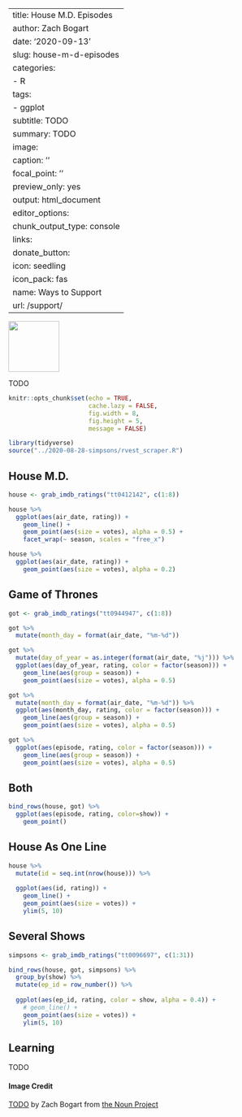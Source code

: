<!--Notes
this is turning into an interesting exploration of a popular show
- got sidetracked by Game of Thrones, with their near-perfect ratings with their very low-rated last season
- Interested in exploring the progression of a show as on continuous line

-->

---
title: House M.D. Episodes
author: Zach Bogart
date: '2020-09-13'
slug: house-m-d-episodes
categories:
  - R
tags:
  - ggplot
subtitle: TODO
summary: TODO
image:
  caption: ''
  focal_point: ''
  preview_only: yes
output: html_document
editor_options:
  chunk_output_type: console
links:
  donate_button:
    icon: seedling
    icon_pack: fas
    name: Ways to Support
    url: /support/
---

<!-- Icon Image: Small -->
<img src="featured.png" width="100"/> 

<!--Starting Blurb-->
TODO

<!--Put actual work here-->
```r
knitr::opts_chunk$set(echo = TRUE, 
                      cache.lazy = FALSE,
                      fig.width = 8,
                      fig.height = 5,
                      message = FALSE)
```

```r
library(tidyverse)
source("../2020-08-28-simpsons/rvest_scraper.R")
```

## House M.D.

```r
house <- grab_imdb_ratings("tt0412142", c(1:8))
```

```r
house %>% 
  ggplot(aes(air_date, rating)) +
    geom_line() +
    geom_point(aes(size = votes), alpha = 0.5) +
    facet_wrap(~ season, scales = "free_x")

house %>% 
  ggplot(aes(air_date, rating)) +
    geom_point(aes(size = votes), alpha = 0.2)
```

## Game of Thrones

```r
got <- grab_imdb_ratings("tt0944947", c(1:8))

got %>% 
  mutate(month_day = format(air_date, "%m-%d"))
```

```r
got %>% 
  mutate(day_of_year = as.integer(format(air_date, "%j"))) %>% 
  ggplot(aes(day_of_year, rating, color = factor(season))) +
    geom_line(aes(group = season)) +
    geom_point(aes(size = votes), alpha = 0.5) 

got %>% 
  mutate(month_day = format(air_date, "%m-%d")) %>% 
  ggplot(aes(month_day, rating, color = factor(season))) +
    geom_line(aes(group = season)) +
    geom_point(aes(size = votes), alpha = 0.5) 

got %>% 
  ggplot(aes(episode, rating, color = factor(season))) +
    geom_line(aes(group = season)) +
    geom_point(aes(size = votes), alpha = 0.5) 
```

## Both

```r
bind_rows(house, got) %>% 
  ggplot(aes(episode, rating, color=show)) +
    geom_point()
```


## House As One Line

```r
house %>% 
  mutate(id = seq.int(nrow(house))) %>% 
  
  ggplot(aes(id, rating)) +
    geom_line() +
    geom_point(aes(size = votes)) +
    ylim(5, 10)
```

## Several Shows

```r
simpsons <- grab_imdb_ratings("tt0096697", c(1:31))
```


```r
bind_rows(house, got, simpsons) %>% 
  group_by(show) %>% 
  mutate(ep_id = row_number()) %>% 
  
  ggplot(aes(ep_id, rating, color = show, alpha = 0.4)) +
    # geom_line() +
    geom_point(aes(size = votes)) +
    ylim(5, 10)
```


<!--Section on Learning (general notes that came up)-->
## Learning
TODO

<!--Noun Image Credit-->
#### Image Credit
[TODO](TODO) by Zach Bogart from [the Noun Project](https://thenounproject.com/)
